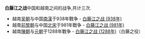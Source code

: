 '''白藤江之战'''中国和越南之间的战争,共计三次.

*越南[[吴朝|吴朝]]与中国[[南漢|南漢]]于938年戰争 - [[白藤江之战_(938年)|白藤江之战 (938年)]]
*越南[[前黎朝|前黎朝]]与中国[[北宋|北宋]]于981年戰争 - [[白藤江之战_(981年)|白藤江之战 (981年)]]
*越南[[陳朝|陳朝]]与[[元朝|元朝]]于1288年戰争 - [[白藤江之战_(1288年)|白藤江之战 (1288年)]]（白藤之役）
{{Disambiguation|Cat=五字亚洲战事消歧义}}